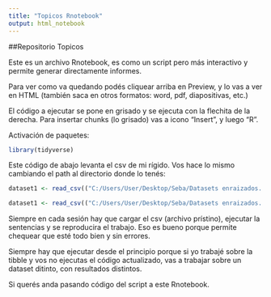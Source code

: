 ```yaml
---
title: "Topicos Rnotebook"
output: html_notebook
---
```


##Repositorio Topicos

Este es un archivo Rnotebook, es como un script pero más interactivo y permite generar directamente informes.

Para ver como va quedando podés cliquear arriba en Preview, y lo vas a ver en HTML (también saca en otros formatos: word, pdf, diapositivas, etc.)

El código a ejecutar se pone en grisado y se ejecuta con la flechita de la derecha. Para insertar chunks (lo grisado) vas a icono "Insert", y luego "R".


Activación de paquetes:

```r
library(tidyverse)
```

Este código de abajo levanta el csv de mi rígido. Vos hace lo mismo cambiando el path al directorio donde lo tenés:

```r
dataset1 <- read_csv(("C:/Users/User/Desktop/Seba/Datasets enraizados. No tocar ni mover/dataset.csv"), guess_max = 10000)
```

```r
dataset1 <- read_csv(("C:/Users/User/Desktop/Seba/Datasets enraizados. No tocar ni mover/dataset.csv"), guess_max = 10000)
```

Siempre en cada sesión hay que cargar el csv (archivo prístino), ejecutar la sentencias y se reproducira el trabajo. Eso es bueno porque permite chequear que esté todo bien y sin errores.

Siempre hay que ejecutar desde el principio porque si yo trabajé sobre la tibble y vos no ejecutas el código actualizado, vas a trabajar sobre un dataset ditinto, con resultados distintos.

Si querés anda pasando código del script a este Rnotebook.



